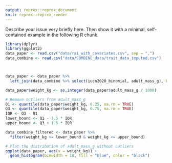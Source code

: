 ```yaml
---
output: reprex::reprex_document
knit: reprex::reprex_render
---
```


Describe your issue very briefly here. Then show it with a minimal, self-contained example in the following R chunk.

```r

library(dplyr)
library(ggplot2)
data_paper <- read.csv("data/rai_with_covariates.csv", sep = ",")
data_combine <- read.csv("data/COMBINE_data/trait_data_imputed.csv")



data_paper <- data_paper %>%
  left_join(data_combine %>% select(iucn2020_binomial, adult_mass_g), by = c("Species" = "iucn2020_binomial"))

data_paper$weight_kg <- as.integer(data_paper$adult_mass_g / 1000)

# Remove outliers from adult_mass_g
Q1 <- quantile(data_paper$weight_kg, 0.25, na.rm = TRUE)
Q3 <- quantile(data_paper$weight_kg, 0.75, na.rm = TRUE)
IQR <- Q3 - Q1
lower_bound <- Q1 - 1.5 * IQR
upper_bound <- Q3 + 1.5 * IQR

data_combine_filtered <- data_paper %>%
  filter(weight_kg >= lower_bound & weight_kg <= upper_bound)

# Plot the distribution of adult_mass_g without outliers
ggplot(data_paper, aes(x = weight_kg)) +
  geom_histogram(binwidth = 10, fill = "blue", color = "black") 
```
